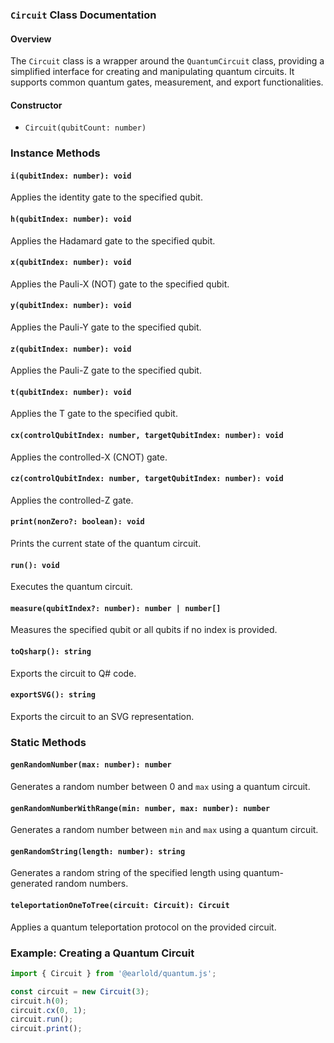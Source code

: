 ### `Circuit` Class Documentation

#### Overview
The `Circuit` class is a wrapper around the `QuantumCircuit` class, providing a simplified interface for creating and manipulating quantum circuits. It supports common quantum gates, measurement, and export functionalities.

#### Constructor
- `Circuit(qubitCount: number)`

### Instance Methods

#### `i(qubitIndex: number): void`
Applies the identity gate to the specified qubit.

#### `h(qubitIndex: number): void`
Applies the Hadamard gate to the specified qubit.

#### `x(qubitIndex: number): void`
Applies the Pauli-X (NOT) gate to the specified qubit.

#### `y(qubitIndex: number): void`
Applies the Pauli-Y gate to the specified qubit.

#### `z(qubitIndex: number): void`
Applies the Pauli-Z gate to the specified qubit.

#### `t(qubitIndex: number): void`
Applies the T gate to the specified qubit.

#### `cx(controlQubitIndex: number, targetQubitIndex: number): void`
Applies the controlled-X (CNOT) gate.

#### `cz(controlQubitIndex: number, targetQubitIndex: number): void`
Applies the controlled-Z gate.

#### `print(nonZero?: boolean): void`
Prints the current state of the quantum circuit.

#### `run(): void`
Executes the quantum circuit.

#### `measure(qubitIndex?: number): number | number[]`
Measures the specified qubit or all qubits if no index is provided.

#### `toQsharp(): string`
Exports the circuit to Q# code.

#### `exportSVG(): string`
Exports the circuit to an SVG representation.

### Static Methods

#### `genRandomNumber(max: number): number`
Generates a random number between 0 and `max` using a quantum circuit.

#### `genRandomNumberWithRange(min: number, max: number): number`
Generates a random number between `min` and `max` using a quantum circuit.

#### `genRandomString(length: number): string`
Generates a random string of the specified length using quantum-generated random numbers.

#### `teleportationOneToTree(circuit: Circuit): Circuit`
Applies a quantum teleportation protocol on the provided circuit.

### Example: Creating a Quantum Circuit
```typescript
import { Circuit } from '@earlold/quantum.js';

const circuit = new Circuit(3);
circuit.h(0);
circuit.cx(0, 1);
circuit.run();
circuit.print();
```